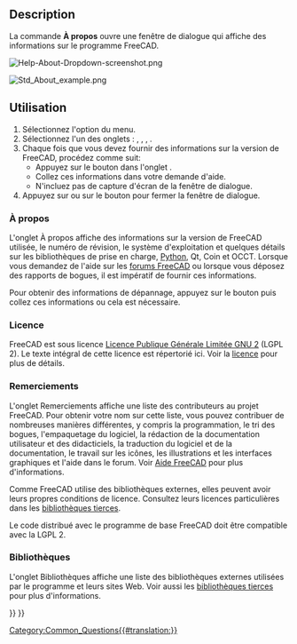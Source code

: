 <languages/>

{{Docnav/fr
|[[Std_ReportBug/fr|Rapport de bogue]]
|[[Std_WhatsThis/fr|Qu'est-ce que c'est ?]]
|[[Std_Help_Menu/fr|Menu Aide]]
|IconL=Std_ReportBug.svg
|IconR=Std_WhatsThis.svg
|IconC=Freecad.svg
}}

{{GuiCommand/fr
|Name=Std About
|Name/fr=Std À propos
|Workbenches=Tous
|MenuLocation=Aide → À propos de FreeCAD
}}

==Description==

La commande '''À propos''' ouvre une fenêtre de dialogue qui affiche des informations sur le programme FreeCAD.

[[File:Help-About-Dropdown-screenshot.png]]
{{Caption|Activer la fenêtre de dialogue À propos via {{MenuCommand|Aide → [[Image:Std_About.svg|16px]] À propos de FreeCAD}}}}

[[File:Std_About_example.png]]
{{Caption|La fenêtre de dialogue À propos de FreeCAD}}

{{VeryImportantMessage|'''ATTENTION''' : ne prenez pas de capture d'écran de cette boîte de dialogue !<br/>Appuyez plutôt sur le bouton {{Button|Copier dans le presse-papiers}} puis collez les informations dans votre demande d'aide.}}

<span id="Usage"></span>
==Utilisation==

# Sélectionnez l'option {{MenuCommand|Aide → [[File:Std_About.svg|16px]] À propos de FreeCAD}} du menu.
# Sélectionnez l'un des onglets : {{MenuCommand|À propos}}, {{MenuCommand|Remerciements}}, {{MenuCommand|Licence}}, {{MenuCommand|Bibliothèques}}.
# Chaque fois que vous devez fournir des informations sur la version de FreeCAD, procédez comme suit:
#* Appuyez sur le bouton {{Button|Copier dans le presse-papiers}} dans l'onglet {{MenuCommand|À propos}}.
#* Collez ces informations dans votre demande d'aide.
#* N'incluez pas de capture d'écran de la fenêtre de dialogue.
# Appuyez sur {{KEY|Échap}} ou sur le bouton {{Button|OK}} pour fermer la fenêtre de dialogue.

<span id="About"></span>
=== À propos ===

L'onglet À propos affiche des informations sur la version de FreeCAD utilisée, le numéro de révision, le système d'exploitation et quelques détails sur les bibliothèques de prise en charge, [[Python/fr|Python]], Qt, Coin et OCCT. Lorsque vous demandez de l'aide sur les [http://forum.freecadweb.org/viewtopic.php?f=3&t=2264 forums FreeCAD] ou lorsque vous déposez des rapports de bogues, il est impératif de fournir ces informations.

Pour obtenir des informations de dépannage, appuyez sur le bouton {{Button|Copiez dans le presse-papiers}} puis collez ces informations ou cela est nécessaire.

{{Code|lang=text|code=
OS: Windows 11 build 22621
Word size of FreeCAD: 64-bit
Version: 0.21.2.33771 (Git)
Build type: Release
Branch: releases/FreeCAD-0-21
Hash: b9bfa5c5507506e4515816414cd27f4851d00489
Python 3.8.10, Qt 5.15.2, Coin 4.0.1, Vtk 8.2.0, OCC 7.6.3
Locale: English/United States (en_US)
Installed mods: 
  * fasteners 0.5.0
  * sheetmetal 0.3.16
}}

<span id="License"></span>
=== Licence ===

FreeCAD est sous licence [https://fr.wikipedia.org/wiki/Licence_publique_g%C3%A9n%C3%A9rale_limit%C3%A9e_GNU Licence Publique Générale Limitée GNU 2] (LGPL 2). Le texte intégral de cette licence est répertorié ici. Voir la [[License/fr|licence]] pour plus de détails.

<span id="Credits"></span>
===Remerciements ===

L'onglet Remerciements affiche une liste des contributeurs au projet FreeCAD. Pour obtenir votre nom sur cette liste, vous pouvez contribuer de nombreuses manières différentes, y compris la programmation, le tri des bogues, l'empaquetage du logiciel, la rédaction de la documentation utilisateur et des didacticiels, la traduction du logiciel et de la documentation, le travail sur les icônes, les illustrations et les interfaces graphiques et l'aide dans le forum. Voir [[Help_FreeCAD/fr|Aide FreeCAD]] pour plus d'informations.

Comme FreeCAD utilise des bibliothèques externes, elles peuvent avoir leurs propres conditions de licence. Consultez leurs licences particulières dans les [[Third_Party_Libraries/fr|bibliothèques tierces]].

Le code distribué avec le programme de base FreeCAD doit être compatible avec la LGPL 2.

<span id="Libraries"></span>
===Bibliothèques===

L'onglet Bibliothèques affiche une liste des bibliothèques externes utilisées par le programme et leurs sites Web. Voir aussi les [[Third_Party_Libraries/fr|bibliothèques tierces]] pour plus d'informations.


{{Docnav/fr
|[[Std_ReportBug/fr|Rapport de bogue]]
|[[Std_WhatsThis/fr|Qu'est-ce que c'est ?]]
|[[Std_Help_Menu/fr|Menu Aide]]
|IconL=Std_ReportBug.svg
|IconR=Std_WhatsThis.svg
|IconC=Freecad.svg
}}

[[Category:Common_Questions{{#translation:}}]]
{{Std_Base_navi{{#translation:}}}}
{{Userdocnavi{{#translation:}}}}